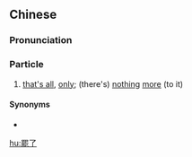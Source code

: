 {{also|罢了}}
==Chinese==
{{zh-forms|s=罢了}}

===Pronunciation===
{{zh-pron
|m=bà le
|c=baa6 liu5
|cat=part
}}

===Particle===
{{zh-particle}}

# [[that's all]], [[only]]; (there's) [[nothing]] [[more]] (to it)

====Synonyms====
* {{zh-l|而已}}

[[hu:罷了]]